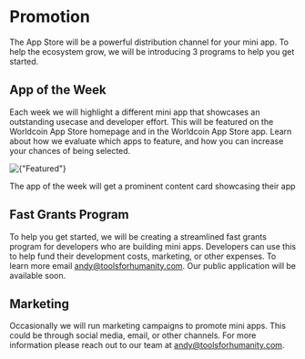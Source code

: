 
# Promotion

The App Store will be a powerful distribution channel for your mini app. To help the ecosystem grow, we will be introducing 3 programs to help you get started.

## App of the Week
Each week we will highlight a different mini app that showcases an outstanding usecase and developer effort. 
This will be featured on the Worldcoin App Store homepage and in the Worldcoin App Store app. Learn about how we evaluate which apps to feature,
and how you can increase your chances of being selected.

<div className="w-full flex flex-col items-center justify-center">
    <Image width={243} height={549} src={"/images/docs/mini-apps/more/featured.jpg"} alt={"Featured"} className="!m-0" />
    <p>The app of the week will get a prominent content card showcasing their app</p>
</div>

## Fast Grants Program
To help you get started, we will be creating a streamlined fast grants program for developers who are building mini apps. Developers can use this to 
help fund their development costs, marketing, or other expenses. To learn more email andy@toolsforhumanity.com. Our public application will be available soon.


## Marketing
Occasionally we will run marketing campaigns to promote mini apps. This could be through social media, email, or other channels. For more information please
reach out to our team at andy@toolsforhumanity.com. 